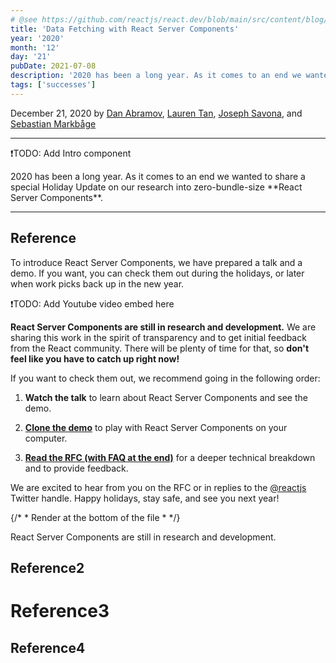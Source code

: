 ```yaml
---
# @see https://github.com/reactjs/react.dev/blob/main/src/content/blog/2020/12/21/data-fetching-with-react-server-components.md
title: 'Data Fetching with React Server Components'
year: '2020'
month: '12'
day: '21'
pubDate: 2021-07-08
description: '2020 has been a long year. As it comes to an end we wanted to share a special Holiday Update on our research into zero-bundle-size React Server Components.'
tags: ['successes']
---
```


December 21, 2020 by [Dan Abramov](https://twitter.com/dan_abramov), [Lauren Tan](https://twitter.com/potetotes), [Joseph Savona](https://twitter.com/en_JS), and [Sebastian Markbåge](https://twitter.com/sebmarkbage)

---

❗️TODO: Add Intro component

<Intro>
	2020 has been a long year. As it comes to an end we wanted to share a special Holiday Update on
	our research into zero-bundle-size **React Server Components**.
</Intro>

---

## Reference

To introduce React Server Components, we have prepared a talk and a demo. If you want, you can check them out during the holidays, or later when work picks back up in the new year.

❗️TODO: Add Youtube video embed here

<YouTube id="https://youtu.be/TQQPAU21ZUw" />

**React Server Components are still in research and development.** We are sharing this work in the spirit of transparency and to get initial feedback from the React community. There will be plenty of time for that, so **don't feel like you have to catch up right now!**

If you want to check them out, we recommend going in the following order:

1. **Watch the talk** to learn about React Server Components and see the demo.

2. **[Clone the demo](http://github.com/reactjs/server-components-demo)** to play with React Server Components on your computer.

3. **[Read the RFC (with FAQ at the end)](https://github.com/reactjs/rfcs/pull/188)** for a deeper technical breakdown and to provide feedback.

We are excited to hear from you on the RFC or in replies to the [@reactjs](https://twitter.com/reactjs) Twitter handle. Happy holidays, stay safe, and see you next year!

{/* * Render at the bottom of the file * */}

<Note>React Server Components are still in research and development.</Note>

## Reference2

# Reference3

## Reference4
